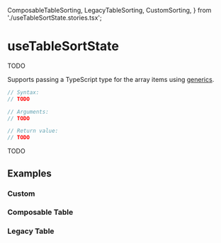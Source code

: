   ComposableTableSorting,
  LegacyTableSorting,
  CustomSorting,
} from './useTableSortState.stories.tsx';

<Meta title="Hooks/useTableSortState" component={useTableSortState} />

# useTableSortState

TODO

Supports passing a TypeScript type for the array items using [generics](https://www.typescriptlang.org/docs/handbook/generics.html).

```ts
// Syntax:
// TODO

// Arguments:
// TODO

// Return value:
// TODO
```

TODO

## Examples

### Custom

<Canvas>
  <Story story={CustomSorting} />
</Canvas>

### Composable Table

<Canvas>
  <Story story={ComposableTableSorting} />
</Canvas>

### Legacy Table

<Canvas>
  <Story story={LegacyTableSorting} />
</Canvas>

<GithubLink path="src/hooks/useTableSortState/useTableSortState.ts" />
